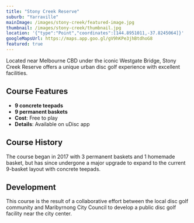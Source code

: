 ```yaml
---
title: "Stony Creek Reserve"
suburb: "Yarraville"
mainImage: /images/stony-creek/featured-image.jpg
thumbnail: /images/stony-creek/thumbnail.jpg
location: '{"type":"Point","coordinates":[144.8951011,-37.8245064]}'
googleMapsUrl: https://maps.app.goo.gl/gV9hKPe3jhBtdhoG8
featured: true
---
```


Located near Melbourne CBD under the iconic Westgate Bridge, Stony Creek Reserve offers a unique urban disc golf experience with excellent facilities.

## Course Features
- **9 concrete teepads**
- **9 permanent baskets**
- **Cost**: Free to play
- **Details**: Available on uDisc app

## Course History
The course began in 2017 with 3 permanent baskets and 1 homemade basket, but has since undergone a major upgrade to expand to the current 9-basket layout with concrete teepads.

## Development
This course is the result of a collaborative effort between the local disc golf community and Maribyrnong City Council to develop a public disc golf facility near the city center.